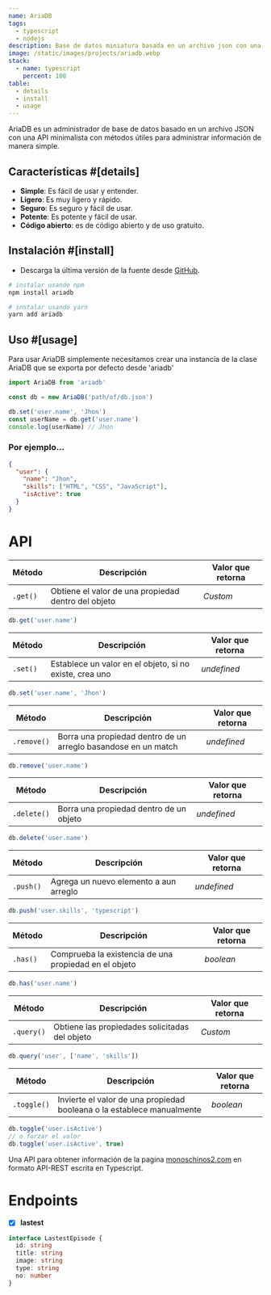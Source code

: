 ```yaml
---
name: AriaDB
tags:
  - typescript
  - nodejs
description: Base de datos miniatura basada en un archivo json con una API sencilla y minimalista para una facil administracion de los datos.
image: /static/images/projects/ariadb.webp
stack:
  - name: typescript
    percent: 100
table:
  - details
  - install
  - usage
---
```


AriaDB es un administrador de base de datos basado en un archivo JSON con una API minimalista con métodos útiles para administrar información de manera simple.

## Características #[details]

- **Simple**: Es fácil de usar y entender.
- **Ligero**: Es muy ligero y rápido.
- **Seguro**: Es seguro y fácil de usar.
- **Potente**: Es potente y fácil de usar.
- **Código abierto**: es de código abierto y de uso gratuito.

## Instalación #[install]

- Descarga la última versión de la fuente desde [GitHub](https://gihub.com/carlos-burelo/AriaDB).

```bash
# instalar usando npm
npm install ariadb

# instalar usando yarn
yarn add ariadb
```

## Uso #[usage]

Para usar AriaDB simplemente necesitamos crear una instancia de la clase AriaDB que se exporta por defecto desde 'ariadb'

```js title="index.ts"
import AriaDB from 'ariadb'

const db = new AriaDB('path/of/db.json')

db.set('user.name', 'Jhon')
const userName = db.get('user.name')
console.log(userName) // Jhon
```

### Por ejemplo...

```json title="db.json"
{
  "user": {
    "name": "Jhon",
    "skills": ["HTML", "CSS", "JavaScript"],
    "isActive": true
  }
}
```

# API

| Método   | Descripción                                         | Valor que retorna |
| -------- | --------------------------------------------------- | ----------------- |
| `.get()` | Obtiene el valor de una propiedad dentro del objeto | _Custom_          |

```ts
db.get('user.name')
```

| Método   | Descripción                                             | Valor que retorna |
| -------- | ------------------------------------------------------- | ----------------- |
| `.set()` | Establece un valor en el objeto, si no existe, crea uno | _undefined_       |

```ts
db.set('user.name', 'Jhon')
```

| Método      | Descripción                                                    | Valor que retorna |
| ----------- | -------------------------------------------------------------- | ----------------- |
| `.remove()` | Borra una propiedad dentro de un arreglo basandose en un match | _undefined_       |

```ts
db.remove('user.name')
```

| Método      | Descripción                             | Valor que retorna |
| ----------- | --------------------------------------- | ----------------- |
| `.delete()` | Borra una propiedad dentro de un objeto | _undefined_       |

```ts
db.delete('user.name')
```

| Método    | Descripción                            | Valor que retorna |
| --------- | -------------------------------------- | ----------------- |
| `.push()` | Agrega un nuevo elemento a aun arreglo | _undefined_       |

```ts
db.push('user.skills', 'typescript')
```

| Método   | Descripción                                           | Valor que retorna |
| -------- | ----------------------------------------------------- | ----------------- |
| `.has()` | Comprueba la existencia de una propiedad en el objeto | _boolean_         |

```ts
db.has('user.name')
```

| Método     | Descripción                                    | Valor que retorna |
| ---------- | ---------------------------------------------- | ----------------- |
| `.query()` | Obtiene las propiedades solicitadas del objeto | _Custom_          |

```ts
db.query('user', ['name', 'skills'])
```

| Método      | Descripción                                                            | Valor que retorna |
| ----------- | ---------------------------------------------------------------------- | ----------------- |
| `.toggle()` | Invierte el valor de una propiedad booleana o la establece manualmente | _boolean_         |

```ts
db.toggle('user.isActive')
// o forzar el valor
db.toggle('user.isActive', true)
```

Una API para obtener información de la pagina [monoschinos2.com](https://monoschinos2.com) en formato API-REST escrita en Typescript.

# Endpoints

- [x] **lastest**

```ts
interface LastestEpisode {
  id: string
  title: string
  image: string
  type: string
  no: number
}
```
